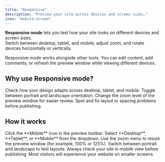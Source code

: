```yaml
---
title: "Responsive"
description: "Preview your site across devices and screen sizes."
icon: "mobile-screen"
---
```


**Responsive mode** lets you test how your site looks on different devices and screen sizes.  
Switch between desktop, tablet, and mobile, adjust zoom, and rotate devices horizontally or vertically.

<Note>
Responsive mode works alongside other tools.  
You can edit content, add comments, or refresh the preview window while viewing different devices.
</Note>

## Why use Responsive mode?

<Columns cols={2}>
  <Card title="Test layouts" icon="columns">
    Check how your design adapts across desktop, tablet, and mobile.
  </Card>
  <Card title="Simulate devices" icon="mobile">
    Toggle between portrait and landscape orientation.
  </Card>
  <Card title="Adjust zoom" icon="magnifying-glass-plus">
    Change the zoom level of the preview window for easier review.
  </Card>
  <Card title="Catch issues early" icon="bug">
    Spot and fix layout or spacing problems before publishing.
  </Card>
</Columns>

## How it works

<Steps>
  <Step title="Enter Responsive mode">
    Click the **Mobile** icon in the preview toolbar.
  </Step>
  <Step title="Choose a device">
    Select **Desktop**, **Tablet**, or **Mobile** from the dropdown.
  </Step>
  <Step title="Adjust zoom">
    Use the zoom menu to resize the preview window (for example, 100% or 125%).
  </Step>
  <Step title="Rotate the device">
    Switch between portrait and landscape to test layouts.
  </Step>
</Steps>

<Tip>
Always check your site in mobile view before publishing. Most visitors will experience your website on smaller screens.
</Tip>
